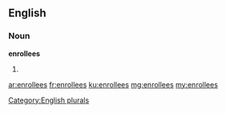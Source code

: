 ==English==

===Noun===
'''enrollees'''

# {{plural of|[[enrollee]]}}

[[Category:English plurals]]

[[ar:enrollees]]
[[fr:enrollees]]
[[ku:enrollees]]
[[mg:enrollees]]
[[my:enrollees]]